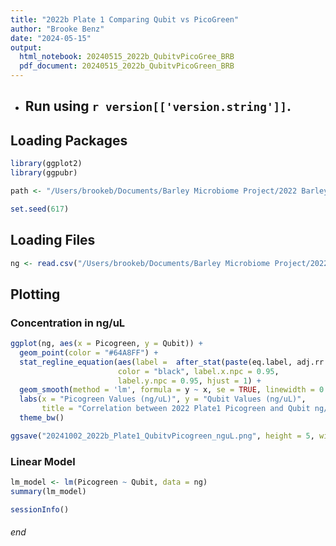 ```yaml
---
title: "2022b Plate 1 Comparing Qubit vs PicoGreen"
author: "Brooke Benz"
date: "2024-05-15"
output:
  html_notebook: 20240515_2022b_QubitvPicoGree_BRB
  pdf_document: 20240515_2022b_QubitvPicoGreen_BRB
---
```



* Run using `r version[['version.string']] `.
---

## Loading Packages
```r
library(ggplot2)
library(ggpubr)

path <- "/Users/brookeb/Documents/Barley Microbiome Project/2022 Barley Microbiome"

set.seed(617)
```

## Loading Files
```r
ng <- read.csv("/Users/brookeb/Documents/Barley Microbiome Project/2022 Barley Microbiome/2022Plate1_nguL_QubitvPicoGreen.csv")
```

## Plotting 
### Concentration in ng/uL
```r
ggplot(ng, aes(x = Picogreen, y = Qubit)) +
  geom_point(color = "#64A8FF") +
  stat_regline_equation(aes(label =  after_stat(paste(eq.label, adj.rr.label, sep = "*\", \"*"))),
                        color = "black", label.x.npc = 0.95,
                        label.y.npc = 0.95, hjust = 1) +
  geom_smooth(method = 'lm', formula = y ~ x, se = TRUE, linewidth = 0.5, color = "black") +
  labs(x = "Picogreen Values (ng/uL)", y = "Qubit Values (ng/uL)",
       title = "Correlation between 2022 Plate1 Picogreen and Qubit ng/uL") +
  theme_bw()

ggsave("20241002_2022b_Plate1_QubitvPicogreen_nguL.png", height = 5, width = 7)
```

### Linear Model
```r
lm_model <- lm(Picogreen ~ Qubit, data = ng)
summary(lm_model)
```

```r
sessionInfo()
```




###### end